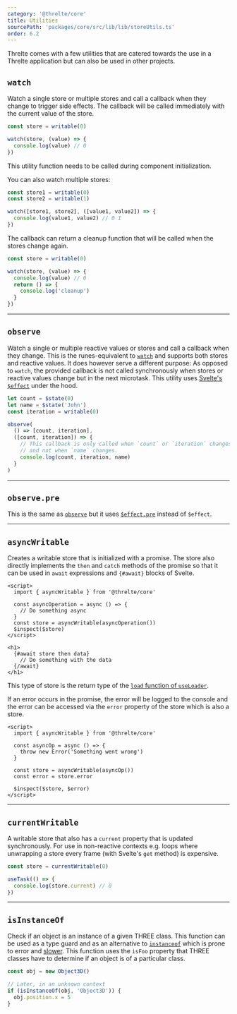```yaml
---
category: '@threlte/core'
title: Utilities
sourcePath: 'packages/core/src/lib/lib/storeUtils.ts'
order: 6.2
---
```


Threlte comes with a few utilities that are catered towards the use in a Threlte
application but can also be used in other projects.

## `watch`

Watch a single store or multiple stores and call a callback when they change to
trigger side effects. The callback will be called immediately with the current
value of the store.

```ts
const store = writable(0)

watch(store, (value) => {
  console.log(value) // 0
})
```

<Tip type="info">This utility function needs to be called during component initialization.</Tip>

You can also watch multiple stores:

```ts
const store1 = writable(0)
const store2 = writable(1)

watch([store1, store2], ([value1, value2]) => {
  console.log(value1, value2) // 0 1
})
```

The callback can return a cleanup function that will be called when the stores change again.

```ts
const store = writable(0)

watch(store, (value) => {
  console.log(value) // 0
  return () => {
    console.log('cleanup')
  }
})
```

---

## `observe`

Watch a single or multiple reactive values or stores and call a callback when
they change. This is the runes-equivalent to [`watch`](#watch) and supports both
stores and reactive values. It does however serve a different purpose: As
opposed to `watch`, the provided callback is not called synchronously when
stores or reactive values change but in the next microtask. This utility uses
[Svelte's `$effect`](https://svelte.dev/docs/svelte/$effect) under the hood.

```ts
let count = $state(0)
let name = $state('John')
const iteration = writable(0)

observe(
  () => [count, iteration],
  ([count, iteration]) => {
    // This callback is only called when `count` or `iteration` changes
    // and not when `name` changes.
    console.log(count, iteration, name)
  }
)
```

---

## `observe.pre`

This is the same as [`observe`](#observe) but it uses
[`$effect.pre`](https://svelte.dev/docs/svelte/$effect#$effect.pre) instead of
`$effect`.

---

## `asyncWritable`

Creates a writable store that is initialized with a promise. The store also directly
implements the `then` and `catch` methods of the promise so that it can be
used in `await` expressions and `{#await}` blocks of Svelte.

```svelte
<script>
  import { asyncWritable } from '@threlte/core'

  const asyncOperation = async () => {
    // Do something async
  }
  const store = asyncWritable(asyncOperation())
  $inspect($store)
</script>

<h1>
  {#await store then data}
    // Do something with the data
  {/await}
</h1>
```

This type of store is the return type of the [`load` function of `useLoader`](/reference/core/use-loader#loading-an-asset).

If an error occurs in the promise, the error will be logged to the console
and the error can be accessed via the `error` property of the store which is also a store.

```svelte
<script>
  import { asyncWritable } from '@threlte/core'

  const asyncOp = async () => {
    throw new Error('Something went wrong')
  }

  const store = asyncWritable(asyncOp())
  const error = store.error

  $inspect($store, $error)
</script>
```

---

## `currentWritable`

A writable store that also has a `current` property that is updated synchronously.
For use in non-reactive contexts e.g. loops where unwrapping a store every frame
(with Svelte's `get` method) is expensive.

```ts
const store = currentWritable(0)

useTask(() => {
  console.log(store.current) // 0
})
```

---

## `isInstanceOf`

Check if an object is an instance of a given THREE class. This function can be
used as a type guard and as an alternative to
[`instanceof`](https://developer.mozilla.org/en-US/docs/Web/JavaScript/Reference/Operators/instanceof)
which is prone to error and [slower](https://jsperf.app/jazula). This function
uses the `isFoo` property that THREE classes have to determine if an object is
of a particular class.

```ts
const obj = new Object3D()

// Later, in an unknown context
if (isInstanceOf(obj, 'Object3D')) {
  obj.position.x = 5
}
```
